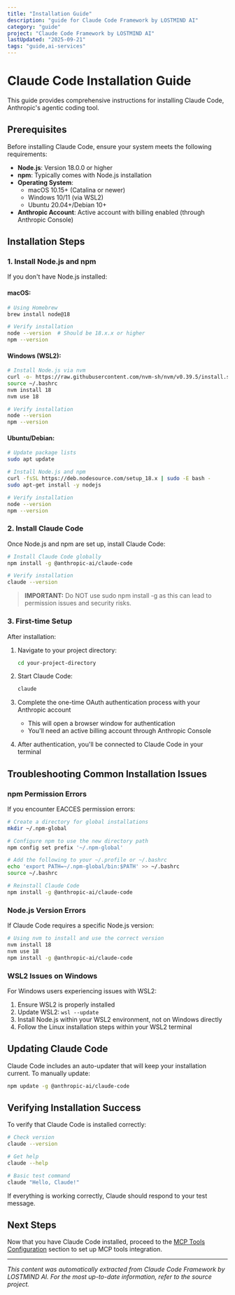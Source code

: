 ```yaml
---
title: "Installation Guide"
description: "guide for Claude Code Framework by LOSTMIND AI"
category: "guide"
project: "Claude Code Framework by LOSTMIND AI"
lastUpdated: "2025-09-21"
tags: "guide,ai-services"
---
```


# Claude Code Installation Guide

This guide provides comprehensive instructions for installing Claude Code, Anthropic's agentic coding tool.

## Prerequisites

Before installing Claude Code, ensure your system meets the following requirements:

- **Node.js**: Version 18.0.0 or higher
- **npm**: Typically comes with Node.js installation
- **Operating System**:
  - macOS 10.15+ (Catalina or newer)
  - Windows 10/11 (via WSL2)
  - Ubuntu 20.04+/Debian 10+
- **Anthropic Account**: Active account with billing enabled (through Anthropic Console)

## Installation Steps

### 1. Install Node.js and npm

If you don't have Node.js installed:

#### macOS:
```bash
# Using Homebrew
brew install node@18

# Verify installation
node --version  # Should be 18.x.x or higher
npm --version
```

#### Windows (WSL2):
```bash
# Install Node.js via nvm
curl -o- https://raw.githubusercontent.com/nvm-sh/nvm/v0.39.5/install.sh | bash
source ~/.bashrc
nvm install 18
nvm use 18

# Verify installation
node --version
npm --version
```

#### Ubuntu/Debian:
```bash
# Update package lists
sudo apt update

# Install Node.js and npm
curl -fsSL https://deb.nodesource.com/setup_18.x | sudo -E bash -
sudo apt-get install -y nodejs

# Verify installation
node --version
npm --version
```

### 2. Install Claude Code

Once Node.js and npm are set up, install Claude Code:

```bash
# Install Claude Code globally
npm install -g @anthropic-ai/claude-code

# Verify installation
claude --version
```

> **IMPORTANT:** Do NOT use sudo npm install -g as this can lead to permission issues and security risks.

### 3. First-time Setup

After installation:

1. Navigate to your project directory:
   ```bash
   cd your-project-directory
   ```

2. Start Claude Code:
   ```bash
   claude
   ```

3. Complete the one-time OAuth authentication process with your Anthropic account
   - This will open a browser window for authentication
   - You'll need an active billing account through Anthropic Console

4. After authentication, you'll be connected to Claude Code in your terminal

## Troubleshooting Common Installation Issues

### npm Permission Errors

If you encounter EACCES permission errors:

```bash
# Create a directory for global installations
mkdir ~/.npm-global

# Configure npm to use the new directory path
npm config set prefix '~/.npm-global'

# Add the following to your ~/.profile or ~/.bashrc
echo 'export PATH=~/.npm-global/bin:$PATH' >> ~/.bashrc
source ~/.bashrc

# Reinstall Claude Code
npm install -g @anthropic-ai/claude-code
```

### Node.js Version Errors

If Claude Code requires a specific Node.js version:

```bash
# Using nvm to install and use the correct version
nvm install 18
nvm use 18
npm install -g @anthropic-ai/claude-code
```

### WSL2 Issues on Windows

For Windows users experiencing issues with WSL2:

1. Ensure WSL2 is properly installed
2. Update WSL2: `wsl --update`
3. Install Node.js within your WSL2 environment, not on Windows directly
4. Follow the Linux installation steps within your WSL2 terminal

## Updating Claude Code

Claude Code includes an auto-updater that will keep your installation current. To manually update:

```bash
npm update -g @anthropic-ai/claude-code
```

## Verifying Installation Success

To verify that Claude Code is installed correctly:

```bash
# Check version
claude --version

# Get help
claude --help

# Basic test command
claude "Hello, Claude!"
```

If everything is working correctly, Claude should respond to your test message.

## Next Steps

Now that you have Claude Code installed, proceed to the [MCP Tools Configuration](../2_MCP_Tools_Configuration/) section to set up MCP tools integration.


---
*This content was automatically extracted from Claude Code Framework by LOSTMIND AI. For the most up-to-date information, refer to the source project.*

